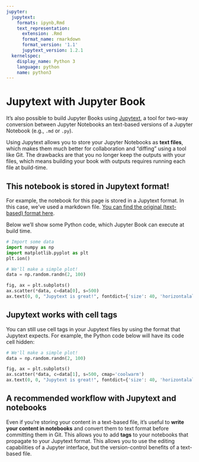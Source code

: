 ```yaml
---
jupyter:
  jupytext:
    formats: ipynb,Rmd
    text_representation:
      extension: .Rmd
      format_name: rmarkdown
      format_version: '1.1'
      jupytext_version: 1.2.1
  kernelspec:
    display_name: Python 3
    language: python
    name: python3
---
```


# Jupytext with Jupyter Book

It's also possible to build Jupyter Books using [Jupytext](https://jupytext.readthedocs.io), a tool for
two-way conversion between Jupyter Notebooks an text-based versions of a Jupyter Notebook (e.g., `.md` or `.py`).

Using Jupytext allows you to store your Jupyter Notebooks as **text files**, which makes them much better for
collaboration and "diffing" using a tool like Git. The drawbacks are that you no longer keep the outputs with
your files, which means building your book with outputs requires running each file at build-time.

## This notebook is stored in Jupytext format!

For example, the notebook for this page is stored in a Jupytext format. In this case, we've used
a markdown file. [You can find the original (text-based) format here](https://github.com/jupyter/jupyter-book/blob/master/jupyter_book/book_template/content/features/jupytext.md).

Below we'll show some Python code, which Jupyter Book can execute at build time.

```python
# Import some data
import numpy as np
import matplotlib.pyplot as plt
plt.ion()
```

```python
# We'll make a simple plot!
data = np.random.randn(2, 100)

fig, ax = plt.subplots()
ax.scatter(*data, c=data[0], s=500)
ax.text(0, 0, "Jupytext is great!", fontdict={'size': 40, 'horizontalalignment': 'center'})
```

## Jupytext works with cell tags

You can still use cell tags in your Jupytext files by using the format that Jupytext expects.
For example, the Python code below will have its code cell hidden:

```python
# We'll make a simple plot!
data = np.random.randn(2, 100)

fig, ax = plt.subplots()
ax.scatter(*data, c=data[1], s=500, cmap='coolwarm')
ax.text(0, 0, "Jupytext is great!", fontdict={'size': 40, 'horizontalalignment': 'center'})
```

## A recommended workflow with Jupytext and notebooks

Even if you're storing your content in a text-based file, it's useful to **write your content in notebooks**
and convert them to text format before committing them in Git. This allows you to add **tags** to your notebooks
that propagate to your Jupytext format. This allows you to use the editing capabilities of a Jupyter interface, but
the version-control benefits of a text-based file.
